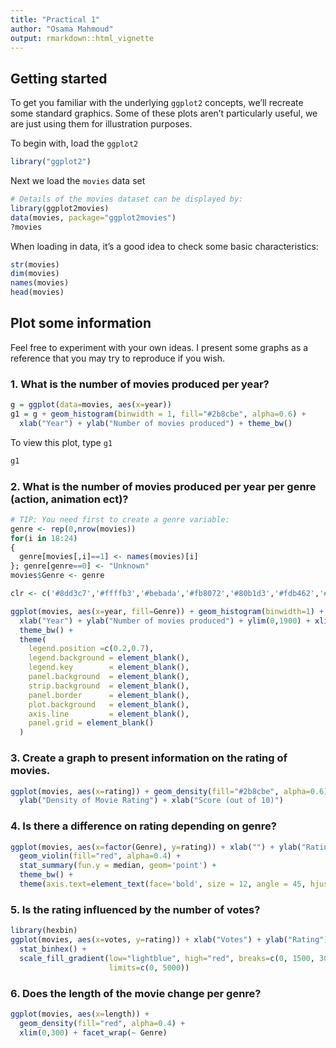 ```yaml
---
title: "Practical 1"
author: "Osama Mahmoud"
output: rmarkdown::html_vignette
---
```

<!--
%\VignetteEngine{knitr::rmarkdown}
%\VignetteIndexEntry{Practical 1}
-->

## Getting started

To get you familiar with the underlying `ggplot2` concepts, we'll recreate
some standard graphics. Some of these plots aren't particularly useful, we are
just using them for illustration purposes.

To begin with, load the `ggplot2` 

```r
library("ggplot2")
```

Next we load the `movies` data set

```r
# Details of the movies dataset can be displayed by:
library(ggplot2movies)
data(movies, package="ggplot2movies")
?movies
```

When loading in data, it's a good idea to check some basic characteristics:

```r
str(movies)
dim(movies)
names(movies)
head(movies)
```

## Plot some information

Feel free to experiment with your own ideas. I present some graphs as a reference that you may try to reproduce if you wish.

### 1. What is the number of movies produced per year?

```r
g = ggplot(data=movies, aes(x=year))
g1 = g + geom_histogram(binwidth = 1, fill="#2b8cbe", alpha=0.6) +
  xlab("Year") + ylab("Number of movies produced") + theme_bw()
```

To view this plot, type `g1`

```r
g1
```

###  2. What is the number of movies produced per year per genre (action, animation ect)?

```r
# TIP: You need first to create a genre variable:
genre <- rep(0,nrow(movies))
for(i in 18:24)
{
  genre[movies[,i]==1] <- names(movies)[i]
}; genre[genre==0] <- "Unknown"
movies$Genre <- genre
```

```r
clr <- c('#8dd3c7','#ffffb3','#bebada','#fb8072','#80b1d3','#fdb462','#b3de69', '#000000')

ggplot(movies, aes(x=year, fill=Genre)) + geom_histogram(binwidth=1) + scale_fill_manual(values = clr) +
  xlab("Year") + ylab("Number of movies produced") + ylim(0,1900) + xlim(1890,2005) +
  theme_bw() + 
  theme(
    legend.position =c(0.2,0.7),
    legend.background = element_blank(),
    legend.key        = element_blank(),
    panel.background  = element_blank(),
    strip.background  = element_blank(),
    panel.border      = element_blank(),
    plot.background   = element_blank(),
    axis.line         = element_blank(),
    panel.grid = element_blank()
  )
```

### 3. Create a graph to present information on the rating of movies.

```r
ggplot(movies, aes(x=rating)) + geom_density(fill="#2b8cbe", alpha=0.6) + 
  ylab("Density of Movie Rating") + xlab("Score (out of 10)")
```

### 4. Is there a difference on rating depending on genre?
```r
ggplot(movies, aes(x=factor(Genre), y=rating)) + xlab("") + ylab("Rating (out of 10") +
  geom_violin(fill="red", alpha=0.4) +
  stat_summary(fun.y = median, geom='point') +
  theme_bw() +
  theme(axis.text=element_text(face='bold', size = 12, angle = 45, hjust = 1))
```

### 5. Is the rating influenced by the number of votes?

```r
library(hexbin)
ggplot(movies, aes(x=votes, y=rating)) + xlab("Votes") + ylab("Rating") +
  stat_binhex() +
  scale_fill_gradient(low="lightblue", high="red", breaks=c(0, 1500, 3000, 5000),
                      limits=c(0, 5000))
```

### 6. Does the length of the movie change per genre?

```r
ggplot(movies, aes(x=length)) +
  geom_density(fill="red", alpha=0.4) +
  xlim(0,300) + facet_wrap(~ Genre)
```

